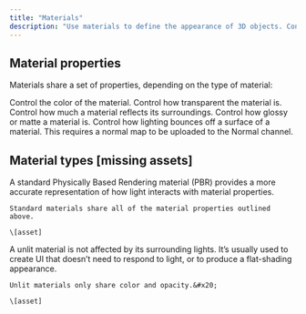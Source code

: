 ```yaml
---
title: "Materials"
description: "Use materials to define the appearance of 3D objects. Control properties like color, roughness, metalness, and opacity to create materials like plastic, metal, glass, and paper."
---
```


## Material properties

Materials share a set of properties, depending on the type of material:

<AccordionGroup>
  <Accordion title="Color" defaultOpen={false}>
    Control the color of the material.
  </Accordion>

  <Accordion title="Opacity" defaultOpen={false}>
    Control how transparent the material is.
  </Accordion>

  <Accordion title="Metalness" defaultOpen={false}>
    Control how much a material reflects its surroundings.
  </Accordion>

  <Accordion title="Roughness" defaultOpen={false}>
    Control how glossy or matte a material is.
  </Accordion>

  <Accordion title="Normal" defaultOpen={false}>
    Control how lighting bounces off a surface of a material. This requires a normal map to be uploaded to the Normal channel.
  </Accordion>
</AccordionGroup>

## Material types \[missing assets]

<AccordionGroup>
  <Accordion title="Standard material" defaultOpen={false}>
    A standard Physically Based Rendering material (PBR) provides a more accurate representation of how light interacts with material properties.&#x20;

    Standard materials share all of the material properties outlined above.

    \[asset]
  </Accordion>

  <Accordion title="Unlit material" defaultOpen={false}>
    A unlit material is not affected by its surrounding lights. It’s usually used to create UI that doesn’t need to respond to light, or to produce a flat-shading appearance.&#x20;

    Unlit materials only share color and opacity.&#x20;

    \[asset]
  </Accordion>

  <Accordion title="Toon material" defaultOpen={false}>

  </Accordion>

  <Accordion title="Shadow material" defaultOpen={false}>

  </Accordion>

  <Accordion title="Occluder material" defaultOpen={false}>

  </Accordion>

  <Accordion title="Physical material" defaultOpen={false}>

  </Accordion>
</AccordionGroup>